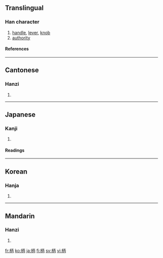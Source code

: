 ==Translingual==
===Han character===
{{Han char|rn=75|rad=木|as=05|sn=9|four=4192<sub>7</sub>|canj=木一人月 (DMOB)}}
# [[handle]], [[lever]], [[knob]]
# [[authority]]
====References====
{{Han ref|kx=0518.080|dkj=14603|dj=0906.090|hdz=21179.020|uh=67C4|ud=26564|bh=AC60|bd=44128}}
----
==Cantonese==
===Hanzi===
{{yue-hanzi|jyut=|y=[[beng3]], [[bing3]]}}
# {{defn|Cantonese}}
----
==Japanese==
===Kanji===
{{ja-kanji|grade=c|rs=木05}}
# {{defn|Japanese}}
====Readings====
{{ja-readings|on=[[へい]] (''hei''), [[ひょう]] (''hyō''), [[ひ]] (''hi'')|kun=[[え]] (''e''), [[がら]] (''gara''), [[つか]] (''tsuka'')}}
----

==Korean==
===Hanja===
{{ko-hanja|hangeul=[[병]]|eumhun=|rv=byeong|mr=pyŏng|y=pyeng}}
# {{defn|Korean}}
----
==Mandarin==
===Hanzi===
{{cmn-hanzi|pin=[[bǐng]] ([[bing3]])|wg=ping<sup>3</sup>}}
# {{defn|Mandarin}}

[[fr:柄]]
[[ko:柄]]
[[ja:柄]]
[[fi:柄]]
[[sv:柄]]
[[vi:柄]]